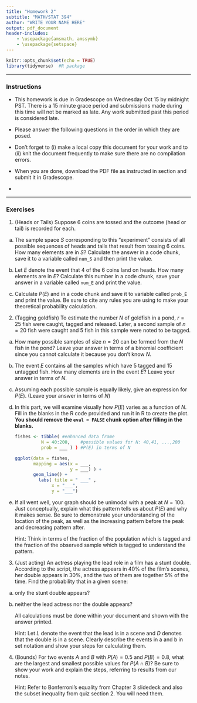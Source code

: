 ```yaml
---
title: "Homework 2"
subtitle: "MATH/STAT 394"
author: "WRITE YOUR NAME HERE"
output: pdf_document
header-includes:
    - \usepackage{amsmath, amssymb}
    - \usepackage{setspace} 
---
```

\onehalfspacing

```r
knitr::opts_chunk$set(echo = TRUE)
library(tidyverse)  #R package 
```

* * * 

### Instructions

- This homework is due in Gradescope on Wednesday Oct 15 by midnight PST. There is a 15 minute grace period and submissions made during this time will not be marked as late. Any work submitted past this period is considered late.  

- Please answer the following questions in the order in which they are posed. \textbf{Be sure to support your work and show your steps. All calculations must be done within your document and shown with the answer printed.}

- Don't forget to (i) make a local copy this document for your work and to (ii) knit the document frequently to make sure there are no compilation errors. 

- When you are done, download the PDF file as instructed in section and submit it in Gradescope. \textbf{Do not forget to tag your answers to every sub-part of every question. We will take off 10\% for every part that is not tagged}

- \textbf{Please read the acceptable policies for this class in CANVAS. In particular, you are NOT ALLOWED to consult external sources - AI, tutors, tutoring sites, internet - to complete any part of this work. Do not use notation or definitions or results we have not covered in this class. We will deduct points for this. }

* * *


### Exercises 

1. (Heads or Tails) Suppose 6 \emph{fair} coins are tossed and the outcome (head or tail) is recorded for each.  
   
a. The sample space $S$ corresponding to this "experiment" consists of all possible sequences of heads and tails that result from tossing 6 coins. How many elements are in $S$? Calculate the answer in a code chunk, save it to a variable called `num_S` and then print the value.  
   
b. Let $E$ denote the event that 4 of the 6 coins land on heads. How many elements are in $E$? Calculate this number in a code chunk, save your answer in a variable called `num_E` and print the value.  
   
c. Calculate $P(E)$ and in a code chunk and save it to variable called `prob_E` and print the value. Be sure to cite any rules you are using to make your theoretical probability calculation. 
   


2. (Tagging goldfish) To estimate the number $N$ of goldfish in a pond, $r = 25$ fish were caught, tagged and released. Later, a second sample of $n = 20$ fish were caught and 5 fish in this sample were noted to be tagged.  
 
a.  How many possible samples of size $n = 20$ can be formed from the $N$ fish in the pond?  Leave your answer in terms of a binomial coefficient since you cannot calculate it because you don't know $N$. 
    
b. The event $E$ contains all the samples which have 5 tagged and 15 untagged fish. How many elements are in the event $E$? Leave your answer in terms of $N$. 
   
c. Assuming each possible sample is equally likely, give an expression for $P(E)$. (Leave your answer in terms of $N$)

d.  In this part, we will examine visually how $P(E)$ varies as a function of $N$.  Fill in the blanks in the R code provided and run it in R to create the plot. **You should remove the `eval = FALSE` chunk option after filling in the blanks.**


    ```r

    fishes <- tibble( #enhanced data frame
              N = 40:200,    #possible values for N: 40,41, ...,200
              prob = ___ ) ) #P(E) in terms of N

    ggplot(data = fishes, 
           mapping = aes(x = ___,    
                         y = ___) ) +
           geom_line() +
             labs( title = " ___" ,
                  x = "___", 
                  y = "___")
    ```


e. If all went well, your graph should be unimodal with a peak at $N=100$. Just conceptually, explain what this pattern tells us about $P(E)$ and why it makes sense. Be sure to demonstrate your understanding of the location of the peak, as well as the increasing pattern before the peak and decreasing pattern after.

    Hint: Think in terms of the fraction of the population which is tagged and the fraction of the observed sample which is tagged to understand the pattern.

3. (Just acting) An actress playing the lead role in a film has a stunt double. According to the script, the actress appears in 40% of the film’s scenes, her double appears in 30%,
and the two of them are together 5% of the time. Find the probability that in a
given scene:

a. only the stunt double appears? 

b. neither the lead actress nor the double appears? 

    All calculations must be done within your document and shown with the answer printed.
    
    Hint: Let $L$ denote the event that the lead is in a scene and $D$ denotes that the double is in a scene. Clearly describe the events in a and b in set notation and show your steps for calculating them.  


4.  (Bounds) For two events $A$ and $B$ with $P(A)=0.5$ and $P(B)=0.8$, what are the largest and smallest possible values for $P(A \cap B)$? Be sure to show your work and explain the steps, referring to results from our notes. 

    Hint: Refer to Bonferroni's equality from Chapter 3 slidedeck and also the subset inequality from quiz section 2. You will need them.


